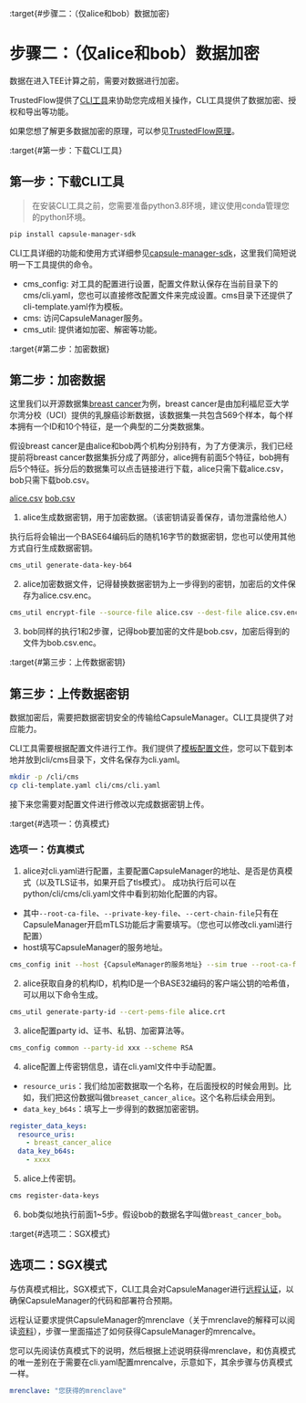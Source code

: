 :target{#步骤二：（仅alice和bob）数据加密}

# 步骤二：（仅alice和bob）数据加密

数据在进入TEE计算之前，需要对数据进行加密。

TrustedFlow提供了[CLI工具](https://github.com/secretflow/capsule-manager-sdk)来协助您完成相关操作，CLI工具提供了数据加密、授权和导出等功能。

如果您想了解更多数据加密的原理，可以参见[TrustedFlow原理](../architecture/principle.mdx)。

:target{#第一步：下载CLI工具}

## 第一步：下载CLI工具

> 在安装CLI工具之前，您需要准备python3.8环境，建议使用conda管理您的python环境。

```bash
pip install capsule-manager-sdk
```

CLI工具详细的功能和使用方式详细参见[capsule-manager-sdk](https://github.com/secretflow/capsule-manager-sdk)，这里我们简短说明一下工具提供的命令。

- cms\_config: 对工具的配置进行设置，配置文件默认保存在当前目录下的cms/cli.yaml，您也可以直接修改配置文件来完成设置。cms目录下还提供了cli-template.yaml作为模板。
- cms: 访问CapsuleManager服务。
- cms\_util: 提供诸如加密、解密等功能。

:target{#第二步：加密数据}

## 第二步：加密数据

这里我们以开源数据集[breast cancer](https://archive.ics.uci.edu/dataset/17/breast+cancer+wisconsin+diagnostic)为例，breast cancer是由加利福尼亚大学尔湾分校（UCI）提供的乳腺癌诊断数据，该数据集一共包含569个样本，每个样本拥有一个ID和10个特征，是一个典型的二分类数据集。

假设breast cancer是由alice和bob两个机构分别持有，为了方便演示，我们已经提前将breast cancer数据集拆分成了两部分，alice拥有前面5个特征，bob拥有后5个特征。拆分后的数据集可以点击链接进行下载，alice只需下载alice.csv，bob只需下载bob.csv。

[alice.csv](https://secretflow-data.oss-cn-shanghai.aliyuncs.com/datasets/breast_cancer/alice.csv) [bob.csv](https://secretflow-data.oss-cn-shanghai.aliyuncs.com/datasets/breast_cancer/bob.csv)

1. alice生成数据密钥，用于加密数据。（该密钥请妥善保存，请勿泄露给他人）

执行后将会输出一个BASE64编码后的随机16字节的数据密钥，您也可以使用其他方式自行生成数据密钥。

```bash
cms_util generate-data-key-b64
```

2. alice加密数据文件，记得替换数据密钥为上一步得到的密钥，加密后的文件保存为alice.csv.enc。

```bash
cms_util encrypt-file --source-file alice.csv --dest-file alice.csv.enc --data-key-b64 数据密钥
```

3. bob同样的执行1和2步骤，记得bob要加密的文件是bob.csv，加密后得到的文件为bob.csv.enc。

:target{#第三步：上传数据密钥}

## 第三步：上传数据密钥

数据加密后，需要把数据密钥安全的传输给CapsuleManager。CLI工具提供了对应能力。

CLI工具需要根据配置文件进行工作。我们提供了[模板配置文件](https://github.com/secretflow/capsule-manager-sdk/blob/main/python/cli/cli-template.yaml)，您可以下载到本地并放到cli/cms目录下，文件名保存为cli.yaml。

```bash
mkdir -p /cli/cms
cp cli-template.yaml cli/cms/cli.yaml
```

接下来您需要对配置文件进行修改以完成数据密钥上传。

:target{#选项一：仿真模式}

### 选项一：仿真模式

1. alice对cli.yaml进行配置，主要配置CapsuleManager的地址、是否是仿真模式（以及TLS证书，如果开启了tls模式）。 成功执行后可以在python/cli/cms/cli.yaml文件中看到初始化配置的内容。

- 其中`--root-ca-file`、`--private-key-file`、`--cert-chain-file`只有在CapsuleManager开启mTLS功能后才需要填写。（您也可以修改cli.yaml进行配置）
- host填写CapsuleManager的服务地址。

```bash
cms_config init --host {CapsuleManager的服务地址} --sim true --root-ca-file xxx --private-key-file alice.key --cert-chain-file alice.crt --root-ca-file alice_ca.crt
```

2. alice获取自身的机构ID，机构ID是一个BASE32编码的客户端公钥的哈希值，可以用以下命令生成。

```bash
cms_util generate-party-id --cert-pems-file alice.crt
```

3. alice配置party id、证书、私钥、加密算法等。

```bash
cms_config common --party-id xxx --scheme RSA
```

4. alice配置上传密钥信息，请在cli.yaml文件中手动配置。

- `resource_uris`：我们给加密数据取一个名称，在后面授权的时候会用到。比如，我们把这份数据叫做`breaset_cancer_alice`。这个名称后续会用到。
- `data_key_b64s`：填写上一步得到的数据加密密钥。

```yaml
register_data_keys:
  resource_uris:
    - breast_cancer_alice
  data_key_b64s:
    - xxxx
```

5. alice上传密钥。

```bash
cms register-data-keys
```

6. bob类似地执行前面1\~5步。假设bob的数据名字叫做`breast_cancer_bob`。

:target{#选项二：SGX模式}

## 选项二：SGX模式

与仿真模式相比，SGX模式下，CLI工具会对CapsuleManager进行[远程认证](../architecture/tee/sgx.mdx#remote-attestation)，以确保CapsuleManager的代码和部署符合预期。

远程认证要求提供CapsuleManager的mrenclave（关于mrenclave的解释可以阅读[资料](../architecture/tee/sgx.mdx#enclave-mrenclave-mrsigner)），步骤一里面描述了如何获得CapsuleManager的mrencalve。

您可以先阅读仿真模式下的说明，然后根据上述说明获得mrenclave，和仿真模式的唯一差别在于需要在cli.yaml配置mrencalve，示意如下，其余步骤与仿真模式一样。

```yaml
mrenclave: "您获得的mrenclave"
```
